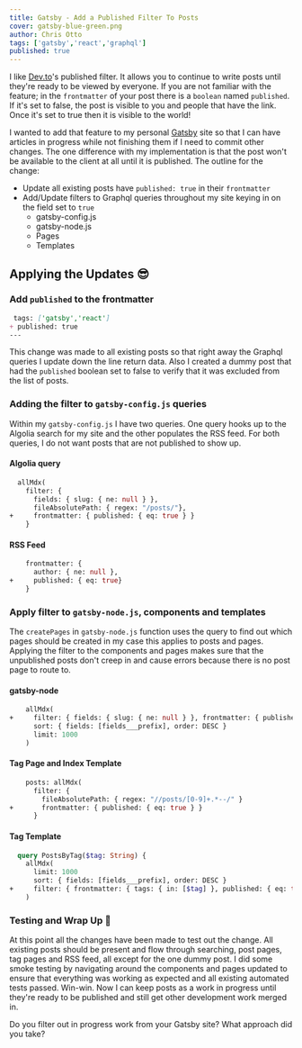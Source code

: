 ```yaml
---
title: Gatsby - Add a Published Filter To Posts
cover: gatsby-blue-green.png
author: Chris Otto
tags: ['gatsby','react','graphql']
published: true
---
```


I like [Dev.to](www.dev.to)'s published filter. It allows you to continue to write posts until they're ready to be
viewed by everyone. If you are not familiar with the feature; in the `frontmatter` of your post there is a `boolean` named
`published`. If it's set to false, the post is visible to you and people that have the link. Once it's set to true then
it is visible to the world!

I wanted to add that feature to my personal [Gatsby](www.gatsbyjs.com) site so that I can have articles in progress while
not finishing them if I need to commit other changes. The one difference with my implementation is that the post won't be
available to the client at all until it is published. The outline for the change:

- Update all existing posts have `published: true` in their `frontmatter`
- Add/Update filters to Graphql queries throughout my site keying in on the field set to `true`
  - gatsby-config.js
  - gatsby-node.js
  - Pages
  - Templates

## Applying the Updates 😎

### Add `published` to the frontmatter

```markdown
 tags: ['gatsby','react']
+ published: true
---
```

This change was made to all existing posts so that right away the Graphql queries I update down the line return data. Also
I created a dummy post that had the `published` boolean set to false to verify that it was excluded from the list of posts.

### Adding the filter to `gatsby-config.js` queries

Within my `gatsby-config.js` I have two queries. One query hooks up to the Algolia search for my site and the other populates
the RSS feed. For both queries, I do not want posts that are not published to show up.

#### Algolia query

```graphql
  allMdx(
    filter: {
      fields: { slug: { ne: null } },
      fileAbsolutePath: { regex: "/posts/"},
+     frontmatter: { published: { eq: true } }
    }
```

#### RSS Feed

```graphql
    frontmatter: {
      author: { ne: null },
+     published: { eq: true}
    }
```

### Apply filter to `gatsby-node.js`, components and templates

The `createPages` in `gatsby-node.js` function uses the query to find out which pages should be created in my case this applies to posts and pages.
Applying the filter to the components and pages makes sure that the unpublished posts don't creep in and cause errors because there
is no post page to route to.

#### gatsby-node

```graphql
    allMdx(
+     filter: { fields: { slug: { ne: null } }, frontmatter: { published: { eq: true } } }
      sort: { fields: [fields___prefix], order: DESC }
      limit: 1000
    )
```

#### Tag Page and Index Template

```graphql
    posts: allMdx(
      filter: {
        fileAbsolutePath: { regex: "//posts/[0-9]+.*--/" }
+       frontmatter: { published: { eq: true } }
      }
```

#### Tag Template

```graphql
  query PostsByTag($tag: String) {
    allMdx(
      limit: 1000
      sort: { fields: [fields___prefix], order: DESC }
+     filter: { frontmatter: { tags: { in: [$tag] }, published: { eq: true } } }
    )
```

### Testing and Wrap Up 🙌

At this point all the changes have been made to test out the change. All existing posts should be present and flow through
searching, post pages, tag pages and RSS feed, all except for the one dummy post. I did some smoke testing by navigating around
the components and pages updated to ensure that everything was working as expected and all existing automated tests passed. Win-win.
Now I can keep posts as a work in progress until they're ready to be published and still get other development work merged in.

Do you filter out in progress work from your Gatsby site? What approach did you take?
